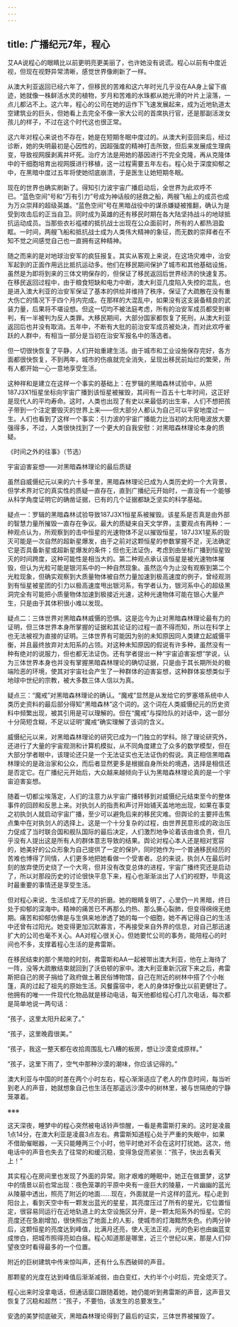 ```yaml
---
---
---
```

title: 广播纪元7年，程心
---

艾AA说程心的眼睛比以前更明亮更美丽了，也许她没有说谎。程心以前有中度近视，但现在视野异常清晰，感觉世界像刷新了一样。

从澳大利亚返回已经六年了，但移民的苦难和这六年时光几乎没在AA身上留下痕迹，她就像一株鲜活水灵的植物，岁月和苦难的水珠都从她光滑的叶片上滚落，一点儿都沾不上。这六年，程心的公司在她的运作下飞速发展起来，成为近地轨道太空建筑业的巨头，但她看上去完全不像一家大公司的首席执行官，还是那副活泼女孩儿的样子，不过在这个时代这也很正常。

这六年对程心来说也不存在，她是在短期冬眠中度过的。从澳大利亚回来后，经过诊断，她的失明最初是心因性的，因超强度的精神打击所致，但后来发展成生理病变，导致视网膜剥离并坏死。治疗方法是用她的基因进行不完全克隆，再从克隆体中的干细胞培育出视网膜进行移植，这一过程需要五年左右。程心处于深度抑郁之中，在黑暗中度过五年将使她彻底崩溃，于是医生让她短期冬眠。

现在的世界也确实刷新了。得知引力波宇宙广播启动后，全世界为此欢呼不已。“蓝色空间”号和“万有引力”号成为神话般的拯救之船，两艘飞船上的成员也成为万众崇拜的超级英雄。“蓝色空间”号在黑暗战役中的谋杀嫌疑被推翻，确认为是受到攻击后的正当自卫。同时成为英雄的还有移民时期在各大陆坚持战斗的地球抵抗运动成员。当那些衣衫褴褛的抵抗战士出现在公众面前时，所有的人都热泪盈眶。一时间，两艘飞船和抵抗战士成为人类伟大精神的象征，而无数的崇拜者在不知不觉之间感觉自己也一直拥有这种精神。

随之而来的是对地球治安军的疯狂报复。其实从客观上来说，在这场灾难中，治安军起到的正面作用远比抵抗运动多。他们在移民期间保护了城市和其他基础设施，虽然是为即将到来的三体文明保存的，但保证了移民返回后世界经济的快速复苏。在移民返回过程中，由于粮食短缺和电力中断，澳大利亚几度陷入失控的混乱，也是进入澳大利亚的治安军保证了基本的供给并维持了秩序，保证了大疏散在没有重大伤亡的情况下于四个月内完成。在那样的大混乱中，如果没有这支装备精良的武装力量，后果将不堪设想。但这一切均不被法庭考虑，所有的治安军成员都受到审判，有一半被判为反人类罪。大移民期间，大部分国家都恢复了死刑，从澳大利亚返回后也并没有取消。五年中，不断有大批的前治安军成员被处决，而对此欢呼雀跃的人群中，有相当一部分是当初在治安军报名中的落选者。

但一切很快恢复了平静，人们开始重建生活。由于城市和工业设施保存完好，各方面都很快恢复，不到两年，城市的伤痕就完全消失，呈现出移民前灿烂的繁荣，所有人都开始一心一意地享受生活。

这种祥和是建立在这样一个事实的基础上：在罗辑的黑暗森林试验中，从把187J3X1恒星坐标向宇宙广播到该恒星被摧毁，其间有一百五十七年时间，这正好是现代人的平均寿命。这时，人类也出现了有史以来最低的出生率，人们不想把孩子带到一个注定要毁灭的世界上来——但大部分人都认为自己可以平安地度过一生。人们也看到了这样一个事实：引力波的宇宙广播能力比当初的太阳电波放大要强得多，不过，人类很快找到了一个更大的自我安慰：对黑暗森林理论本身的质疑。

《时间之外的往事》（节选）

宇宙迫害妄想——对黑暗森林理论的最后质疑

虽然自威慑纪元以来的六十多年里，黑暗森林理论已成为人类历史的一个大背景，但学术界对它的真实性的质疑一直存在，直到广播纪元开始时，一直没有一个能够从科学角度证明它的确凿证据，已有的几个证据都缺乏坚实的科学基础。

疑点一：罗辑的黑暗森林试验导致187J3X1恒星系被摧毁。该星系是否真是由外部的智慧力量所摧毁一直存在争议。最大的质疑来自天文学界，主要观点有两种：一种观点认为，所观察到的击中恒星的光速物体不足以摧毁恒星，187J3X1星系的毁灭可能是一次自然的超新星爆发，由于之前对这颗恒星的参数掌握不足，无法确定它是否具备新星或超新星爆发的条件；但也无法证伪，考虑到由坐标广播到恒星毁灭的时间跨度，这种可能性是相当大的。第二种观点承认该恒星是被光速物体摧毁，但认为光粒可能是银河系中的一种自然现象。虽然迄今为止没有观察到第二个光粒现象，但确实观察到大质量物体被自然力量加速到极高速度的例子，曾经观测到有恒星被星团的引力以极高速度甩出银河系，有学者认为，银河系中心的超级黑洞完全有可能把小质量物体加速到极接近光速，这种光速物体可能在银心大量产生，只是由于其体积很小难以发现。

疑点二：三体世界对黑暗森林威慑的恐惧。这是迄今为止对黑暗森林理论最有力的证明，但三体世界本身所掌握的证据和其论证的过程一直不得而知，所以在科学上也无法被视为直接的证明。三体世界有可能因为别的未知原因同人类建立起威慑平衡，并且最终放弃对太阳系的占领。对这种未知原因的假说有许多种，虽然没有一种有绝对的说服力，但也都无法证伪。还有学者提出一种“宇宙迫害妄想”学说，认为三体世界本身也并没有掌握黑暗森林理论的确切证据，只是由于其长期所处的极端险恶的环境，使其对宇宙社会产生了一种群体的迫害妄想，这种群体妄想类似于地球中世纪的宗教，被大多数三体人信以为真。

疑点三：“魔戒”对黑暗森林理论的确认。“魔戒”显然是从发给它的罗塞塔系统中人类历史资料的最后部分得知“黑暗森林”这个词的。这个词在人类威慑纪元的历史资料中频繁出现，被其引用是可以理解的。但在“魔戒”与探险队的对话中，这一部分十分简短含糊，不足以证明“魔戒”确实理解了该词的含义。

威慑纪元以来，对黑暗森林理论的研究已成为一门独立的学科。除了理论研究外，还进行了大量的宇宙观测和计算机模拟，从不同角度建立了众多的数学模型，但在大部分学者眼中，该理论还只是一个无法证实也无法证伪的假说。真正相信黑暗森林理论的是政治家和公众，而后者显然更多是根据自身所处的境遇，选择是相信还是否定它。在广播纪元开始后，大众越来越倾向于认为黑暗森林理论真的是一个宇宙迫害妄想。





随着一切都尘埃落定，人们的注意力从宇宙广播转移到对威慑纪元结束至今的整体事件的回顾和反思上来。对执剑人的指责和声讨开始铺天盖地地出现，如果在事变之初执剑人就启动宇宙广播，至少可以避免后来的移民灾难。但舆论的主要抨击焦点集中在对执剑人的选择上。这是一个十分复杂的过程，由世界民意形成的政治压力促成了当时联合国和舰队国际的最后决定，人们激烈地争论着该由谁负责，但几乎没有人提出这是所有人的群体意志导致的结果。舆论对程心本人还是相对宽容的，她美好的公众形象为自己提供了一定的保护，同时她作为一个普通移民经历的苦难也博得了同情，人们更多地把她看做一个受害者。总的来说，执剑人在最后时刻的放弃使历史绕了一个大弯，但并没有改变总体的进程，宇宙广播终究还是启动了，所以对那段历史的讨论很快平息下来，程心也渐渐淡出了人们的视野，毕竟这时最重要的事情还是享受生活。

但对程心来说，生活却成了无尽的折磨。她的眼睛复明了，心里仍一片黑暗，终日处于抑郁的深海中。精神的痛苦已不再那么灼热、那么撕心裂肺，但变得绵绵无绝期。痛苦和抑郁仿佛是与生俱来地渗透了她的每一个细胞，她不再记得自己的生活中还曾有过阳光。她变得更加沉默寡言，不再接受来自外界的信息，对自己那迅速扩大的公司也毫不关心。AA对程心很关心，但她要忙公司的事务，能陪程心的时间也不多，支撑着程心生活的是弗雷斯。

在移民结束的那个黑暗的时刻，弗雷斯和AA一起被带出澳大利亚，他在上海待了一阵，没等大疏散结束就回到了沃伯顿的家中。澳大利亚重新沉寂下来之后，弗雷斯把自己的房子捐给了政府做土著民俗博物馆，自己在附近的树林中搭了个小帐篷，真的过起了祖先的原始生活。风餐露宿中，老人的身体好像比以前更健壮了。他拥有的唯一一件现代化物品就是移动电话，每天他都给程心打几次电话，每次都是简单地说一两句话：

“孩子，这里太阳升起来了。”

“孩子，这里晚霞很美。”

“孩子，我这一整天都在收拾周围乱七八糟的板房，想让沙漠变成原样。”

“孩子，这里下雨了，空气中那种沙漠的潮味，你应该记得的。”

澳大利亚与中国的时差在两个小时左右，程心渐渐适应了老人的作息时间，每当听到老人的声音，她就想象自己也生活在那遥远沙漠中的树林里，被与世隔绝的宁静笼罩着。

※※※

这天深夜，睡梦中的程心突然被电话铃声惊醒，一看是弗雷斯打来的。这时是凌晨1点14分，在澳大利亚是凌晨3点左右。弗雷斯知道程心处于严重的失眠中，如果不借助催眠器，一天只能睡两三个小时，他平时绝对不会在这时打扰她。这次，他电话中的声音也失去了往常的和缓沉稳，变得急促而紧张：“孩子，快出去看天上！”

其实程心在房间里也发现了外面的异常。刚才艰难的睡眠中，她正在做噩梦，这梦中的情景以前也常出现：夜色笼罩的平原中央有一座巨大的陵墓，一片幽幽的蓝光从陵墓中透出，照亮了附近的地面……现在，外面就是一片这样的蓝光。程心走到阳台上，看到天空中有一颗发出蓝光的星星，其亮度压过了所有的星光，它位置恒定，很容易同运行在近地轨道上的太空设施区分开，是一颗太阳系外的恒星。它的亮度还在急剧增加，很快照出了地面上的人影，使城市的灯海黯然失色。约两分钟后，这颗恒星的亮度达到峰值，比满月还亮，使人无法正视，光的色彩也由幽蓝变成惨白，把城市照得亮如白昼。程心知道那是哪里，近三个世纪以来，那是人们仰望夜空时看得最多的一个位置。

附近的巨树建筑中传来惊叫声，还有什么东西破碎的声音。

那颗星的光度在达到峰值后渐渐减弱，由白变红，大约半个小时后，完全熄灭了。

程心出来时没拿电话，但通话窗口跟随着她，她仍能听到弗雷斯的声音，这声音又恢复了沉稳和超然：“孩子，不要怕，该发生的总要发生。”

安逸的美梦彻底破灭，黑暗森林理论得到了最后的证实，三体世界被摧毁了。